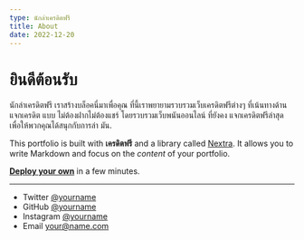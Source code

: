 ```yaml
---
type: นักล่าเครดิตฟรี
title: About
date: 2022-12-20
---
```


# ยินดีต้อนรับ

นักล่าเครดิตฟรี เราสร้างบล็อคนี่มาเพื่อคุณ ที่นี้เราพยายามรวบรวมเว็บเครดิตฟรีต่างๆ ที่เน้นทางด้าน แจกเครดิต แบบ ไม่ต้องฝากไม่ต้องแชร์ โดยรวบรวมเว็บพนันออนไลน์ ที่ยังคง แจกเครดิตฟรีล่าสุด เพื่อให้พวกคุณได้สนุกกับการล่า มัน.

This portfolio is built with **เครดิตฟรี** and a library called [Nextra](https://pgslot-lpd.netlify.app/new-post). It allows you to write Markdown and focus on the _content_ of your portfolio.

[**Deploy your own**](https://vercel.com/new/git/external?repository-url=https://github.com/vercel-solutions/nextjs-portfolio-starter&project-name=portfolio&repository-name=portfolio) in a few minutes.

---

- Twitter [@yourname](https://twitter.com/yourname)
- GitHub [@yourname](https://github.com/yourname)
- Instagram [@yourname](https://instagram.com/yourname)
- Email your@name.com
